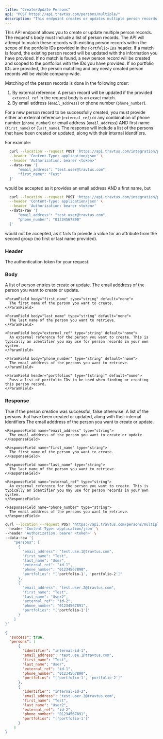 ```yaml
---
title: "Create/Update Persons"
api: "POST https://api.travtus.com/persons/multiple/"
description: "This endpoint creates or updates multiple person records passed as a list in the request's body."
---
```



This API endpoint allows you to create or update multiple person records. The request's body must include a list of person records. The API will attempt to match these records with existing person records within the scope of the portfolio IDs provided in the `Portfolio-IDs` header. If a match is found, the existing person record will be updated with the information you have provided. If no match is found, a new person record will be created and scoped to the portfolios with the IDs you have provided. If no portfolio IDs are provided, the person matching and any newly created person records will be visible company-wide.

Matching of the person records is done in the following order:
  1. By external reference. A person record will be updated if the provided `external_ref` in the request body is an exact match.
  2. By email address (`email_address`) or phone number (`phone_number`).

For a new person record to be successfully created, you must provide either an external reference (`external_ref`) or any combination of phone number (`phone_number`) or email address (`email_address`) AND first name (`first_name`) or (`last_name`). The response will include a list of the persons that have been created or updated, along with their internal identifiers.

For example:
  ```bash Example Request
    curl --location --request POST 'https://api.travtus.com/integration/persons/' \
    --header 'Content-Type: application/json' \
    --header 'Authorization: bearer <token>'
    --data-raw '{
        "email_address": "test.user@travtus.com",
        "first_name": "Test"
    }'
  ```
  would be accepted as it provides an email address AND a first name, but
  ```bash Example Request
    curl --location --request POST 'https://api.travtus.com/integration/persons/' \
    --header 'Content-Type: application/json' \
    --header 'Authorization: bearer <token>'
    --data-raw '{
        "email_address": "test.user@travtus.com",
        "phone_number": "01234567890"
    }'
  ```
  would not be accepted, as it fails to provide a value for an attribute from the second group (no first or last name provided).

### Header

<ParamField header="Auhtorization" type="string" default="none" required>
  The authentication token for your request.
</ParamField>

### Body

<ParamField body="persons" type="[object]" default="none" required>
  A list of person entries to create or update. 
  <Expandable title="properties">
    <ParamField body="email_address" type="string" default="none">
      The email adddress of the person you want to create or update.
    </ParamField>

    <ParamField body="first_name" type="string" default="none">
      The first name of the person you want to create.
    </ParamField>

    <ParamField body="last_name" type="string" default="none">
      The last name of the person you want to retrieve.
    </ParamField>

    <ParamField body="external_ref" type="string" default="none">
      An external reference for the person you want to create. This is typically an identifier you may use for person records in your own system.
    </ParamField>

    <ParamField body="phone_number" type="string" default="none">
      The email adddress of the persons you want to retrieve.
    </ParamField>

    <ParamField header="portfolios" type="[string]" default="none">
      Pass a list of portfolio IDs to be used when finding or creating this person record.
    </ParamField>
  </Expandable>
</ParamField>

### Response

<ResponseField name="success" type="boolean">
  True if the person creation was successful, false otherwise.
</ResponseField>

<ResponseField name="persons" type="string">
  A list of the persons that have been created or updated, along with their internal identifiers
  <Expandable title="properties">
    <ResponseField name="identifier" type="string" default="none">
      The email adddress of the person you want to create or update.
    </ResponseField>

    <ResponseField name="email_address" type="string">
      The email adddress of the person you want to create or update.
    </ResponseField>

    <ResponseField name="first_name" type="string">
      The first name of the person you want to create.
    </ResponseField>

    <ResponseField name="last_name" type="string">
      The last name of the person you want to retrieve.
    </ResponseField>

    <ResponseField name="external_ref" type="string">
      An external reference for the person you want to create. This is typically an identifier you may use for person records in your own system.
    </ResponseField>

    <ResponseField name="phone_number" type="string">
      The email adddress of the persons you want to retrieve.
    </ResponseField>
  </Expandable>
</ResponseField>

<RequestExample>

```bash Example Request
curl --location --request POST 'https://api.travtus.com/persons/multiple/' \
--header 'Content-Type: application/json' \
--header 'Authorization: bearer <token>' \
--data-raw '{
    "persons": [
      {
        "email_address": "test.use.1@travtus.com",
        "first_name": "Test",
        "last_name": "User",
        "external_ref": "id-1",
        "phone_number": "01234567890",
        "portfolios": "['portfolio-1', 'portfolio-2']"
      },
      {
        "email_address": "test.user.2@travtus.com",
        "first_name": "Test",
        "last_name": "User2",
        "external_ref": "id-2",
        "phone_number": "01234567891",
        "portfolios": "['portfolio-1']"
      }
    ]
}'
```

</RequestExample>

<ResponseExample>

```json Response
{
  "success": true,
  "persons": [
      {
        "identifier": "internal-id-1",
        "email_address": "test.use.1@travtus.com",
        "first_name": "Test",
        "last_name": "User",
        "external_ref": "id-1",
        "phone_number": "01234567890",
        "portfolios": "['portfolio-1', 'portfolio-2']"
      },
      {
        "identifier": "internal-id-2",
        "email_address": "test.user.2@travtus.com",
        "first_name": "Test",
        "last_name": "User2",
        "external_ref": "id-2",
        "phone_number": "01234567891",
        "portfolios": "['portfolio-1']"
      }
    ]
}
```

</ResponseExample>
